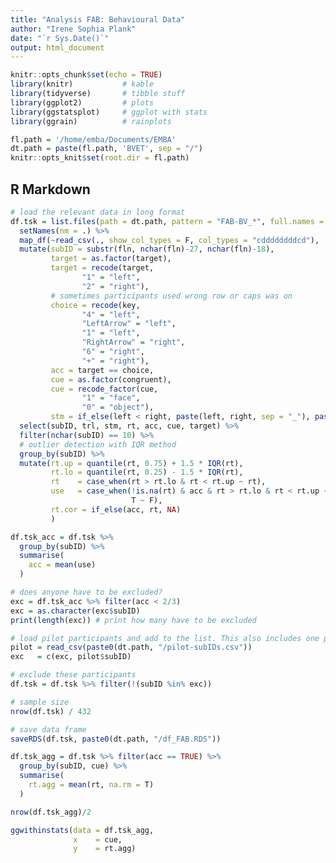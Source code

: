 ```yaml
---
title: "Analysis FAB: Behavioural Data"
author: "Irene Sophia Plank"
date: "`r Sys.Date()`"
output: html_document
---
```


```r
knitr::opts_chunk$set(echo = TRUE)
library(knitr)           # kable
library(tidyverse)       # tibble stuff
library(ggplot2)         # plots
library(ggstatsplot)     # ggplot with stats
library(ggrain)          # rainplots

fl.path = '/home/emba/Documents/EMBA'
dt.path = paste(fl.path, 'BVET', sep = "/")
knitr::opts_knit$set(root.dir = fl.path)

```

## R Markdown

<style type="text/css">
.main-container {
  max-width: 1100px;
  margin-left: auto;
  margin-right: auto;
}
</style>

```r
# load the relevant data in long format
df.tsk = list.files(path = dt.path, pattern = "FAB-BV_*", full.names = T) %>%
  setNames(nm = .) %>%
  map_df(~read_csv(., show_col_types = F, col_types = "cddddddddcd"), .id = "fln") %>% 
  mutate(subID = substr(fln, nchar(fln)-27, nchar(fln)-18),
         target = as.factor(target),
         target = recode(target, 
                "1" = "left",
                "2" = "right"),
         # sometimes participants used wrong row or caps was on
         choice = recode(key,
                "4" = "left",
                "LeftArrow" = "left", 
                "1" = "left", 
                "RightArrow" = "right", 
                "6" = "right", 
                "+" = "right"),
         acc = target == choice,
         cue = as.factor(congruent),
         cue = recode_factor(cue,
                "1" = "face",
                "0" = "object"),
         stm = if_else(left < right, paste(left, right, sep = "_"), paste(right, left, sep = "_"))) %>%
  select(subID, trl, stm, rt, acc, cue, target) %>%
  filter(nchar(subID) == 10) %>% 
  # outlier detection with IQR method
  group_by(subID) %>%
  mutate(rt.up = quantile(rt, 0.75) + 1.5 * IQR(rt),
         rt.lo = quantile(rt, 0.25) - 1.5 * IQR(rt),
         rt    = case_when(rt > rt.lo & rt < rt.up ~ rt),
         use   = case_when(!is.na(rt) & acc & rt > rt.lo & rt < rt.up ~ T,
                           T ~ F),
         rt.cor = if_else(acc, rt, NA)
         )

df.tsk_acc = df.tsk %>%
  group_by(subID) %>%
  summarise(
    acc = mean(use)
  )

# does anyone have to be excluded?
exc = df.tsk_acc %>% filter(acc < 2/3)
exc = as.character(exc$subID)
print(length(exc)) # print how many have to be excluded

# load pilot participants and add to the list. This also includes one participant who had to be excluded due receiving an additional diagnosis, therefore, being diagnosed with both ADHD and ASD
pilot = read_csv(paste0(dt.path, "/pilot-subIDs.csv"))
exc   = c(exc, pilot$subID)

# exclude these participants
df.tsk = df.tsk %>% filter(!(subID %in% exc))

# sample size
nrow(df.tsk) / 432

# save data frame
saveRDS(df.tsk, paste0(dt.path, "/df_FAB.RDS"))

```

```r

df.tsk_agg = df.tsk %>% filter(acc == TRUE) %>%
  group_by(subID, cue) %>%
  summarise(
    rt.agg = mean(rt, na.rm = T)
  )

nrow(df.tsk_agg)/2

ggwithinstats(data = df.tsk_agg, 
              x    = cue, 
              y    = rt.agg)

```
